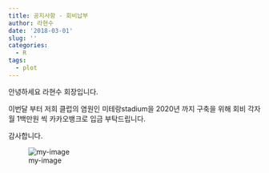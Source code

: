 ```yaml
---
title: 공지사항 - 회비납부
author: 라현수
date: '2018-03-01'
slug: ''
categories:
  - R
tags:
  - plot
---
```


안녕하세요 
라현수 회장입니다.

이번달 부터 저희 클럽의 염원인 미테랑stadium을 2020년 까지 구축을 위해
회비 각자 월 1백만원 씩 카카오뱅크로 입금 부탁드립니다.

감사합니다.

![my-image](/img/my-image.png)